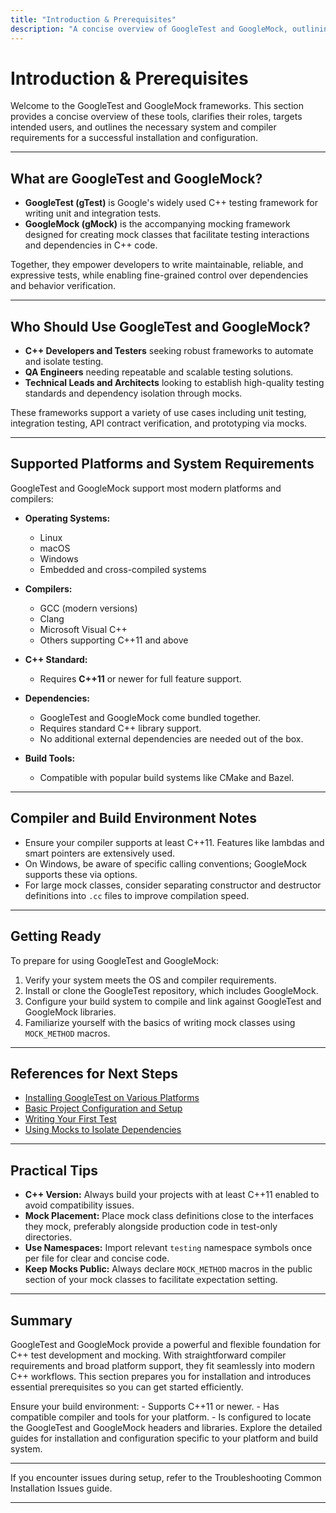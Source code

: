 ```yaml
---
title: "Introduction & Prerequisites"
description: "A concise overview of GoogleTest and GoogleMock, outlining the frameworks' roles, target users, and supported platforms. Clearly details system and compiler requirements, C++ version support, and external dependencies for a successful setup."
---
```


# Introduction & Prerequisites

Welcome to the GoogleTest and GoogleMock frameworks. This section provides a concise overview of these tools, clarifies their roles, targets intended users, and outlines the necessary system and compiler requirements for a successful installation and configuration.

---

## What are GoogleTest and GoogleMock?

- **GoogleTest (gTest)** is Google's widely used C++ testing framework for writing unit and integration tests.
- **GoogleMock (gMock)** is the accompanying mocking framework designed for creating mock classes that facilitate testing interactions and dependencies in C++ code.

Together, they empower developers to write maintainable, reliable, and expressive tests, while enabling fine-grained control over dependencies and behavior verification.

---

## Who Should Use GoogleTest and GoogleMock?

- **C++ Developers and Testers** seeking robust frameworks to automate and isolate testing.
- **QA Engineers** needing repeatable and scalable testing solutions.
- **Technical Leads and Architects** looking to establish high-quality testing standards and dependency isolation through mocks.

These frameworks support a variety of use cases including unit testing, integration testing, API contract verification, and prototyping via mocks.

---

## Supported Platforms and System Requirements

GoogleTest and GoogleMock support most modern platforms and compilers:

- **Operating Systems:**
  - Linux
  - macOS
  - Windows
  - Embedded and cross-compiled systems

- **Compilers:**
  - GCC (modern versions)
  - Clang
  - Microsoft Visual C++
  - Others supporting C++11 and above

- **C++ Standard:**
  - Requires **C++11** or newer for full feature support.

- **Dependencies:**
  - GoogleTest and GoogleMock come bundled together.
  - Requires standard C++ library support.
  - No additional external dependencies are needed out of the box.

- **Build Tools:**
  - Compatible with popular build systems like CMake and Bazel.

---

## Compiler and Build Environment Notes

- Ensure your compiler supports at least C++11. Features like lambdas and smart pointers are extensively used.
- On Windows, be aware of specific calling conventions; GoogleMock supports these via options.
- For large mock classes, consider separating constructor and destructor definitions into `.cc` files to improve compilation speed.

---

## Getting Ready

To prepare for using GoogleTest and GoogleMock:

1. Verify your system meets the OS and compiler requirements.
2. Install or clone the GoogleTest repository, which includes GoogleMock.
3. Configure your build system to compile and link against GoogleTest and GoogleMock libraries.
4. Familiarize yourself with the basics of writing mock classes using `MOCK_METHOD` macros.

---

## References for Next Steps

- [Installing GoogleTest on Various Platforms](../getting-started/overview-setup/installation-platforms.md)
- [Basic Project Configuration and Setup](../getting-started/overview-setup/basic-configuration.md)
- [Writing Your First Test](../getting-started/first-run-validation/writing-first-test.md)
- [Using Mocks to Isolate Dependencies](../guides/mocking-and-advanced-patterns/using-mocks.md)

---

## Practical Tips

- **C++ Version:** Always build your projects with at least C++11 enabled to avoid compatibility issues.
- **Mock Placement:** Place mock class definitions close to the interfaces they mock, preferably alongside production code in test-only directories.
- **Use Namespaces:** Import relevant `testing` namespace symbols once per file for clear and concise code.
- **Keep Mocks Public:** Always declare `MOCK_METHOD` macros in the public section of your mock classes to facilitate expectation setting.

---

## Summary

GoogleTest and GoogleMock provide a powerful and flexible foundation for C++ test development and mocking. With straightforward compiler requirements and broad platform support, they fit seamlessly into modern C++ workflows. This section prepares you for installation and introduces essential prerequisites so you can get started efficiently.


<Check>
Ensure your build environment:
- Supports C++11 or newer.
- Has compatible compiler and tools for your platform.
- Is configured to locate the GoogleTest and GoogleMock headers and libraries.
</Check>

<Tip>
Explore the detailed guides for installation and configuration specific to your platform and build system.
</Tip>

---

If you encounter issues during setup, refer to the Troubleshooting Common Installation Issues guide.

---